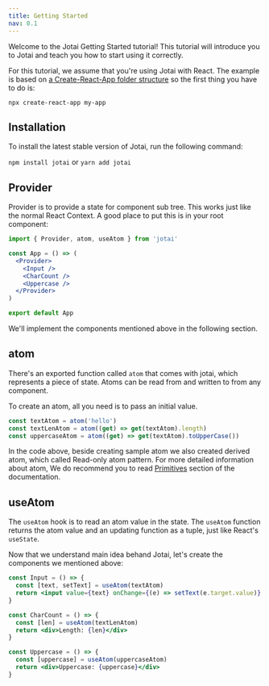 ```yaml
---
title: Getting Started
nav: 0.1
---
```


Welcome to the Jotai Getting Started tutorial!
This tutorial will introduce you to Jotai and teach you how to start using it correctly.

For this tutorial, we assume that you're using Jotai with React. The example is based on [a Create-React-App folder structure](https://create-react-app.dev/docs/folder-structure) so the first thing you have to do is:

`npx create-react-app my-app`

## Installation
To install the latest stable version of Jotai, run the following command:

`npm install jotai` or `yarn add jotai`

## Provider

Provider is to provide a state for component sub tree.
This works just like the normal React Context.
A good place to put this is in your root component:

```jsx
import { Provider, atom, useAtom } from 'jotai'

const App = () => (
  <Provider>
    <Input />
    <CharCount />
    <Uppercase />
  </Provider>
)

export default App
```

We'll implement the components mentioned above in the following section.

## atom

There's an exported function called `atom` that comes with jotai, which represents a piece of state. Atoms can be read from and written to from any component.

To create an atom, all you need is to pass an initial value.

```jsx
const textAtom = atom('hello')
const textLenAtom = atom((get) => get(textAtom).length)
const uppercaseAtom = atom((get) => get(textAtom).toUpperCase())
```
In the code above, beside creating sample atom we also created derived atom, which called Read-only atom pattern.
For more detailed information about atom, We do recommend you to read [Primitives](https://jotai.org/docs/basics/primitives) section of the documentation.

## useAtom

The `useAtom` hook is to read an atom value in the state.
The `useAtom` function returns the atom value and an updating function as a tuple,
just like React's `useState`.

Now that we understand main idea behand Jotai, let's create the components we mentioned above:

```jsx
const Input = () => {
  const [text, setText] = useAtom(textAtom)
  return <input value={text} onChange={(e) => setText(e.target.value)} />
}

const CharCount = () => {
  const [len] = useAtom(textLenAtom)
  return <div>Length: {len}</div>
}

const Uppercase = () => {
  const [uppercase] = useAtom(uppercaseAtom)
  return <div>Uppercase: {uppercase}</div>
}
```
